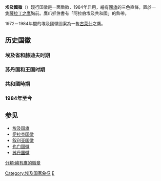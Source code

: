 {{Infobox coat of arms
|name             = 埃及国徽
|image            = Coat of arms of Egypt.svg
|image_width      = 150
|image_caption    = 
|middle           = Coat of arms of Egypt (on flag).svg 
|middle_width     =
|middle_caption   =
|lesser           = Coat of arms of Egypt (Official).svg
|lesser_width     =
|lesser_caption   =
|armiger          = [[阿拉伯埃及共和国|阿拉伯埃及共和国]]
|year_adopted     = 1984年
|crest            =
|shield           = 现行国徽是一面盾徽，1984年启用，繪有[[埃及國旗|國旗]]的三色直條，置於一隻[[薩拉丁之鹰|薩拉丁之鹰]]胸前。鷹爪抓住書有「阿拉伯埃及共和國」的飾帶。
|supporters       =1972－1984年間的埃及國徽圖案為一隻[[古萊什|古萊什]]之鷹。
|motto            = {{Lang-ar|جمهورية مصر العربية}} <br /> (''Gumhūriyyat Miṣr al-ʿArabiyyah'', "阿拉伯埃及共和国")
|orders           =
|other_elements   =
|earlier_versions =
|use              =
}}
'''埃及國徽'''（{{Lang-ar|'''شعار مصر'''}}）现行国徽是一面盾徽，1984年启用，繪有[[埃及國旗|國旗]]的三色直條，置於一隻[[薩拉丁之鹰|薩拉丁之鹰]]胸前。鷹爪抓住書有「阿拉伯埃及共和國」的飾帶。

1972－1984年間的埃及國徽圖案為一隻[[古萊什|古萊什]]之鷹。

==历史国徽==
===埃及省和赫迪夫时期===
{{Gallery
|File:Coat of arms of the Mamluk Sultan of Egypt.svg|[[马穆鲁克王朝|马穆鲁克王朝]](1250－1517) 
|File:Coat of arms of the Wāli of Egypt.svg|[[埃及省|埃及省]](1854－1963) 
|File:Coat of arms of the Khedive of Egypt.svg|[[埃及历史|埃及的赫迪夫国]](1867－1914) 
}}
===苏丹国和王国时期===
{{Gallery
|File:Coat_of_Arms_of_the_Sultan_of_Egypt.svg|[[埃及历史|埃及苏丹国]](1914－1922) 
|File:Coat of arms of Egypt (1922–1953).svg|[[埃及王国|埃及王国]](1922－1953) 
|File:Coat of arms of Kingdom of Egypt (blur color).svg|[[埃及王国|埃及王国]](1922－1953) 
}}
===共和國時期===
{{Gallery
|File:Coat of arms of Egypt (1953–1958).svg|[[埃及共和国|埃及共和国]](1953－1958) 
|File:Coat of arms of United Arab Republic (Syria 1958-61, Egypt 1958-1971).svg|[[阿拉伯联合共和国|阿拉伯联合共和国]] (1958－1972)
|File:Coat of arms of Egypt (1972-1984).svg|[[阿拉伯联邦共和国|阿拉伯联邦共和国]] (1972－1984)
}}
===1984年至今===
{{Gallery
|File:Coat of arms of Egypt (on flag).svg|[[阿拉伯埃及共和国|阿拉伯埃及共和国]]（1984－）
|File:Coat of arms of Egypt (Official).svg|[[阿拉伯埃及共和国|阿拉伯埃及共和国]]（1984－）
|File:Coat of arms of Egypt.svg|[[阿拉伯埃及共和国|阿拉伯埃及共和国]]（1984－）
}}
==参见==
*[[埃及国旗|埃及国旗]]
*[[伊拉克国徽|伊拉克国徽]]
*[[叙利亚国徽|叙利亚国徽]]
*[[也门国徽|也门国徽]]
*[[苏丹国徽|苏丹国徽]]
{{非洲题目|国徽}}
[[Category:埃及国家象征|Category:埃及国家象征]]
[[Category:國徽|E]]
[[分類:繪有鷹的徽章|分類:繪有鷹的徽章]]